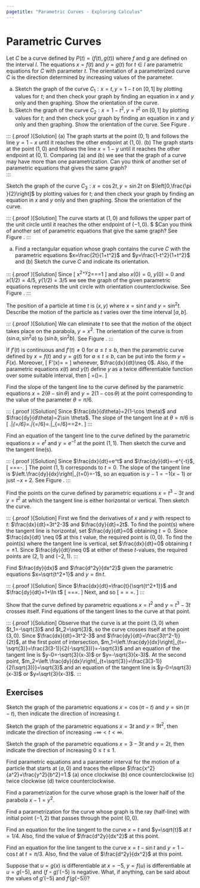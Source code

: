 ```yaml
---
pagetitle: "Parametric Curves - Exploring Calculus"
---
```

# Parametric Curves


Let $C$ be a curve defined by $P(t)=(f(t),g(t))$ where $f$ and $g$ are defined on the interval $I.$ The equations $x=f(t)$ and $y=g(t)$ for $t\in I$ are parametric equations for $C$ with parameter $t.$  The orientation of a parameterized curve $C$ is the direction determined by increasing values of the parameter.

::: {#exm- } 
(a) Sketch the graph of the curve $C_1: x=t, y=1-t$ on $[0,1]$ by plotting values for $t;$ and then check your graph by finding an equation in $x$ and $y$ only and then graphing. Show the orientation of the curve. 
(b) Sketch the graph of the curve   $C_2: x=1-t^2, y=t^2$ on $[0,1]$ by plotting values for $t;$ and then check your graph by finding an equation in $x$ and $y$ only and then graphing. Show the orientation of the curve. See Figure \ref{fig:p11}.
::: 
 
::: {.proof }[Solution] 
(a) The graph starts at the point $(0,1)$ and follows the line $y=1-x$ until it reaches the other endpoint at $(1,0).$ 
(b) The graph starts at the point $(1,0)$ and follows the line $x=1-y$ until it reaches the other endpoint at $(0,1).$ Comparing
(a) and (b) we see that the graph of a curve may have more than one parametrization. Can you think of another set of parametric equations that gives
the same graph?   
::: 
 
::: {#exm- } 
Sketch the graph of the curve $C_3: x=\cos  2t, y=\sin  2t$ on $\left[0,\frac{\pi }{2}\right]$ by plotting values for $t;$ and then check your graph by finding an equation in $x$ and $y$ only and then graphing. Show the orientation of the curve. 
::: 

::: {.proof }[Solution] 
The curve starts at $(1,0)$ and follows the upper part of the unit circle until it reaches the other endpoint of $(-1,0).$ $ $Can
you think of another set of parametric equations that give the same graph? See Figure \ref{fig:p12}.
::: 

::: {#exm- } 
(a) Find a rectangular equation whose graph contains the curve $C$ with the parametric equations $x=\frac{2t}{1+t^2}$ and $y=\frac{1-t^2}{1+t^2}$ and (b) Sketch the curve $C$ and indicate its orientation.
::: 

::: {.proof }[Solution] 
Since 
\[
x^2+y^2=\frac{4t^2+(1-2t^2+t^4)}{(1+t^2)^2}=\frac{1+2t^2+t^4}{(1+t^2)^2}=1
\]
and also $x(0)=0$, $y(0)=0$ and $x(1/2)=4/5$, $y(1/2)=3/5$  we see the graph of the given parametric equations represents the unit circle with orientation counterclockwise.  See Figure \ref{fig:p13}.
::: 
 
::: {#exm- } 
The position of a particle at time $t$ is $(x,y)$ where $x=\sin t$ and $y=\sin^2 t$. Describe the motion of the particle as $t$ varies over the time interval $[a,b]$.
::: 

::: {.proof }[Solution] 
We can eliminate $t$ to see that the motion of the object takes place on the parabola, $y=x^2$. The orientation of the curve is from $(\sin a, \sin^2 a)$ to $(\sin b, \sin^2 b)$. See Figure \ref{fig:p14}.
::: 
 

::: {#thm- } 
If $f'(t)$ is continuous and $f'(t)\neq 0$ for $a\leq t \leq b$, then the parametric curve defined by $x=f(t)$ and $y=g(t)$ for $a\leq t \leq b$, can be put into the form $y=F(x)$. Moreover, 
\[
F'(x)=\frac{g'(t)}{f'(t)} \quad \text{ and in Leibniz notation } \quad 
\frac{dy}{dx}=\frac{  \frac{dy}{dt}}{  \frac{dx}{dt}}
\]
whenever, $\frac{dx}{dt}\neq 0$. Also, if the parametric equations $x(t)$ and $y(t)$ define $y$ as a twice differentiable function over some suitable interval, then 
\[
\frac{d^2 y}{dx^2}=\frac{d}{dx}\left(\frac{dy}{dx}\right)=\frac{  \frac{d}{dt}\left( \frac{dy}{dx}\right)}{  \frac{dx}{dt}}.
\]
::: 

::: {#exm- } 
Find the slope of the tangent line to the curve defined by the parametric equations $x=2(\theta-\sin \theta)$ and $y=2(1-\cos \theta)$ at the point corresponding to the value of the parameter $\theta=\pi/6$. 
::: 

::: {.proof }[Solution] 
Since $\frac{dx}{d\theta}=2(1-\cos \theta)$ and $\frac{dy}{d\theta}=2\sin \theta$. The slope of the tangent line at $\theta=\pi/6$ is
\[
\left.\frac{dy}{dx}\right|_{\theta=\pi/6}=\left.\frac{dy/d\theta}{dx/d\theta}\right|_{\theta=\pi/6}=\left.\frac{2\sin \theta}{2(1-\cos \theta)}\right|_{\theta=\pi/6}=\frac{1}{2\left.(1-\frac{\sqrt{3}}{2}\right)}=2+\sqrt{3}.
\]
::: 
 
::: {#exm- } 
Find an equation of the tangent line to the curve defined by the parametric equations $x=e^t$ and $y=e^{-t}$ at the point $(1,1)$. Then sketch the curve and the tangent line(s).
::: 

::: {.proof }[Solution] 
Since $\frac{dx}{dt}=e^t$ and  $\frac{dy}{dt}=-e^{-t}$, 
\[
\frac{dy}{dx}=\frac{dy/dt}{dx/dt}=\frac{-e^{-t}}{e^t}=-\frac{1}{e^{2t}}.
\]
The point $(1,1)$ corresponds to $t=0$. The slope of the tangent line is $\left.\frac{dy}{dx}\right|_{t=0}=-1$, so an equation is $y-1=-1(x-1)$ or just $-x+2$. See Figure \ref{fig:p15}.
::: 


::: {#exm- } 
Find the points on the curve defined by parametric equations $x=t^3-3t$ and $y=t^2$  at which the tangent line is either horizontal or vertical. Then sketch the curve. 
::: 

::: {.proof }[Solution] 
First we find the derivatives of $x$ and $y$ with respect to $t$: $\frac{dx}{dt}=3t^2-3$ and $\frac{dy}{dt}=2t$. To find the point(s) where the tangent line is horizontal, set $\frac{dy}{dt}=0$ obtaining $t=0$. Since $\frac{dx}{dt} \neq 0$ 
at this $t$ value, the required point is $(0,0)$. To find the point(s) where the tangent line is vertical, set $\frac{dx}{dt}=0$ obtaining $t=\pm 1$. Since $\frac{dy}{dt}\neq 0$ at either of these $t$-values, the required points are $(2,1)$ and $(-2,1)$.
::: 
 

::: {#exm- } 
Find $\frac{dy}{dx}$ and $\frac{d^2y}{dx^2}$ given the parametric equations $x=\sqrt{t^2+1}$ and $y=t \ln t$. 
::: 

::: {.proof }[Solution] 
Since $\frac{dx}{dt}=\frac{t}{\sqrt{t^2+1}}$ and  $\frac{dy}{dt}=1+\ln t$
\[
\frac{dy}{dx}=\frac{  dy/dt}{  dx/dt}=\frac{1+\ln t}{t/\sqrt{t^2+1}}=\frac{\sqrt{t^2+1}(1+\ln t)}{t}.
\]
Next, 
\begin{align*}
& \frac{d}{dt}\left[ \frac{(t^2+1)^{1/2}(1+\ln t)}{t}\right] \\
& \qquad = \frac{t\left[ \frac{1}{2} (t^2+1)^{-1/2} (2t) (1+\ln t)+\frac{  \left( t^2+1\right)^{1/2}}{t}\right]-(t^2+1)^{1/2}(1+\ln t)}{t^2} \\
& \qquad =\frac{  \frac{t^2(1+\ln t)}{(t^2+1)^{1/2}}+(t^2+1)^{1/2}-(t^2+1)^{1/2}(1+\ln t)}{t^2} \\
& \qquad = \frac{  \frac{t^2(1+\ln t)}{(t^2+1)^{1/2}}+\frac{t^2+1}{(t^2+1)^{1/2}}-\frac{(t^2+1)(1+\ln t)}{(t^2+1)^{1/2}}}{t^2} \\
& \qquad = \frac{t^2+t^2\ln t+t^2+1-t^2-t^2\ln t-1-\ln t}{t^2(t^2+1)^{1/2}} \\
& \qquad  = \frac{t^2-\ln t}{t^2\sqrt{t^2+1}} 
  \end{align*}
and so 
\[
\frac{d^2y}{dx^2}=\frac{  \frac{d}{dt}\left( \frac{dy}{dx}\right)}{  \frac{dx}{dt}} = \frac{t^2-\ln t}{t^2\sqrt{t^2+1}}\cdot \frac{\sqrt{t^2+1}}{t}=\frac{t^2-\ln t}{t^3}.
\]
::: 
 
::: {#exm- } 
Show that the curve defined by parametric equations $x=t^2$ and $y=t^3-3t$ crosses itself. Find equations of the tangent lines to the curve at that point.  
::: 

::: {.proof }[Solution] 
Observe that the curve is at the point $(3,0)$ when $t_1=-\sqrt{3}$ and $t_2=\sqrt{3}$, so the curve crosses itself at the point $(3,0)$. Since $\frac{dx}{dt}=3t^2-3$ and $\frac{dy}{dt}=\frac{3(t^2-1)}{2t}$, at the first point of intersection, $m_1=\left.\frac{dy}{dx}\right|_{t=-\sqrt{3}}=\frac{3(3-1)}{2(-\sqrt{3})}=-\sqrt{3}$ and an equation of the tangent line is $y-0=-\sqrt{3}(x-3)$ or $y=-\sqrt{3}(x-3)$. At the second point, $m_2=\left.\frac{dy}{dx}\right|_{t=\sqrt{3}}=\frac{3(3-1)}{2(\sqrt{3})}=\sqrt{3}$ and an equation of the tangent line is $y-0=\sqrt{3}(x-3)$ or $y=\sqrt{3}(x-3)$. 
::: 
 
## Exercises

::: {#exr- } 
Sketch the graph of the parametric equations $x=\cos (\pi -t)$ and $y=\sin (\pi -t)$, then indicate the direction of increasing $t.$
::: 

::: {#exr- } 
Sketch the graph of the parametric equations $x=3 t$ and $y=9t^2$, then indicate the direction of increasing $-\infty <t<\infty .$
::: 

::: {#exr- } 
Sketch the graph of the parametric equations $x=3-3t$ and $y=2t$, then indicate the direction of increasing $0\leq t\leq 1.$
::: 

::: {#exr- } 
Find parametric equations and a parameter interval for the motion of a particle that starts at $(a,0)$ and traces the ellipse $\frac{x^2}{a^2}+\frac{y^2}{b^2}=1.$
(a) once clockwise (b) once counterclockwise (c) twice clockwise (d) twice counterclockwise. 
::: 

::: {#exr- } 
Find a parametrization for the curve whose graph is the lower half of the parabola $x-1=y^2.$ 
::: 

::: {#exr- } 
Find a parametrization for the curve whose graph is the ray (half-line) with initial point $(-1,2)$ that passes through the point $(0,0).$
::: 

::: {#exr- } 
Find an equation for the line tangent to the curve $x=t$ and $y=\sqrt{t}$ at $t=1/4.$ Also, find the value of $\frac{d^2y}{dx^2}$ at
this point. 
::: 

::: {#exr- } 
Find an equation for the line tangent to the curve $x=t-\sin  t$ and $y=1-\cos  t$ at $t=\pi /3.$ Also, find the value of $\frac{d^2y}{dx^2}$
at this point. 
::: 

::: {#exr- } 
Suppose that $u=g(x)$ is differentiable at $x=-5,$ $y=f(u)$ is differentiable at $u=g(-5),$ and $(f\circ g)'(-5)$ is negative. What,
if anything, can be said about the values of $g'(-5)$ and $f'(g(-5))?$ 
::: 



